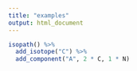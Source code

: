 ```yaml
---
title: "examples"
output: html_document
---
```


```r
isopath() %>% 
  add_isotope("C") %>% 
  add_component("A", 2 * C, 1 * N) 
```
